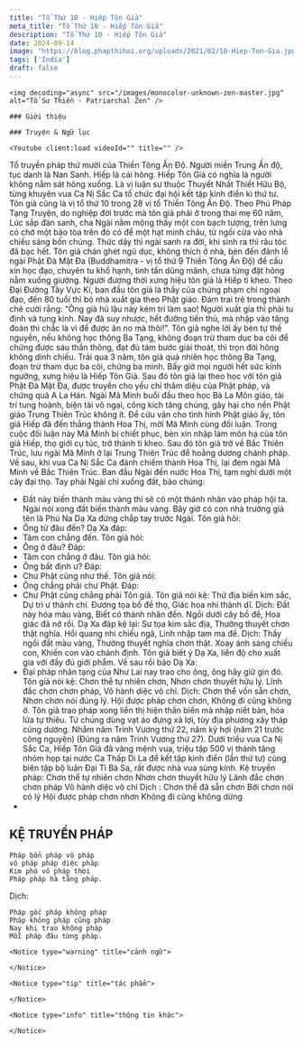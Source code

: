 ```yaml
---
title: "Tổ Thứ 10 - Hiếp Tôn Giả"
meta_title: "Tổ Thứ 10 - Hiếp Tôn Giả"
description: "Tổ Thứ 10 - Hiếp Tôn Giả"
date: 2024-09-14
image: "https://blog.phapthihoi.org/uploads/2021/02/10-Hiep-Ton-Gia.jpg"
tags: ['India']
draft: false
---
```


<div className="grid xl:grid-cols-7 lg:grid-cols-7 md:grid-cols-2 sm:grid-cols-2 xs:grid-cols-1 gap-8 bg-body dark:bg-darkmode-body">

  <div className="lg:col-span-2 md:col-span-1">

    <img decoding="async" src="/images/monocolor-unknown-zen-master.jpg" alt="Tổ Sư Thiền - Patriarchal Zen" />

    ### Giới thiệu


  </div>

  <div className="lg:col-span-3 md:col-span-1">

    ### Truyện & Ngữ lục

    <Youtube client:load videoId="" title="" />

Tổ truyền pháp thứ mười của Thiền Tông Ấn Độ.
Người miền Trung Ấn độ, tục danh là Nan Sanh. Hiếp là cái hông. Hiếp Tôn Giả có nghĩa là người không nằm sát hông xuống.
Là vị luận sư thuộc Thuyết Nhất Thiết Hữu Bộ, từng khuyên vua Ca Nị Sắc Ca tổ chức đại hội kết tập kinh điển kì thứ tư. Tôn giả cũng là vị tổ thứ 10 trong 28 vị tổ Thiền Tông Ấn Độ. Theo Phú Pháp Tạng Truyện, do nghiệp đời trước mà tôn giả phải ở trong thai mẹ 60 năm, Lúc sắp đản sanh, cha Ngài nằm mộng thấy một con bạch tượng, trên lưng có chở một bảo tòa trên đó có để một hạt minh châu, từ ngồi cửa vào nhà chiếu sáng bốn chúng. Thức dậy thì ngài sanh ra đời, khi sinh ra thì râu tóc đã bạc hết. Tôn giả chán ghét ngũ dục, không thích ở nhà, bèn đến đảnh lễ ngài Phật Đà Mật Đa (Buddhamitra - vị tổ thứ 9 Thiền Tông Ấn Độ) để cầu xin học đạo, chuyên tu khổ hạnh, tinh tấn dũng mãnh, chưa từng đặt hông nằm xuống giường. Người đương thời xưng hiệu tôn giả là Hiếp tì kheo.
Theo Đại Đường Tây Vực Kí, ban đầu tôn giả là thầy của chúng phạm chí ngoại đạo, đến 80 tuổi thì bỏ nhà xuất gia theo Phật giáo. Đám trai trẻ trong thành chê cười rằng: “Ông già hủ lậu này kém trí làm sao! Người xuất gia thì phải tu định và tụng kinh. Nay đã suy nhược, hết đường tiến thủ, mà nhập vào tăng đoàn thì chắc là vì để được ăn no mà thôi!”. Tôn giả nghe lời ấy bèn tự thề nguyền, nếu không học thông Ba Tạng, không đoạn trừ tham dục ba cõi để chứng được sáu thần thông, đạt đủ tám bước giải thoát, thì trọn đời hông không dính chiếu. Trải qua 3 năm, tôn giả quả nhiên học thông Ba Tạng, đoạn trừ tham dục ba cõi, chứng ba minh. Bấy giờ mọi người hết sức kính ngưỡng, xưng hiệu là Hiếp Tôn Giả. Sau đó tôn giả lại theo học với tôn giả Phật Đà Mật Đa, được truyền cho yếu chỉ thâm diệu của Phật pháp, và chứng quả A La Hán.
Ngài Mã Minh buổi đầu theo học Bà La Môn giáo, tài trí tung hoành, biện tài vô ngại, công kích tăng chúng, gây hại cho nền Phật giáo Trung Thiên Trúc không ít. Để cứu vãn cho tình hình Phật giáo ấy, tôn giả Hiếp đã đến thẳng thành Hoa Thị, mời Mã Minh cùng đối luận. Trong cuộc đối luận này Mã Minh bị chiết phục, bèn xin nhập làm môn hạ của tôn giả Hiếp, thọ giới cụ túc, trở thành tì kheo. Sau đó tôn giả trở về Bắc Thiên Trúc, lưu ngài Mã Minh ở lại Trung Thiên Trúc để hoằng dương chánh pháp. Về sau, khi vua Ca Nị Sắc Ca đánh chiếm thành Hoa Thị, lại đem ngài Mã Minh về Bắc Thiên Trúc.
Ban đầu Ngài đến nước Hoa Thị, tạm nghỉ dưới một cây đại thọ. Tay phải Ngài chỉ xuống đất, bảo chúng:
- Đất này biến thành màu vàng thì sẽ có một thánh nhân vào pháp hội ta.
  Ngài nói xong đất biến thành màu vàng. Bây giờ có con nhà trưởng giả tên là Phú Na Dạ Xa đứng chắp tay trước Ngài.
  Tôn giả hỏi:
- Ông từ đâu đến?
  Dạ Xa đáp:
- Tâm con chẳng đến.
  Tôn giả hỏi:
- Ông ở đâu?
  Đáp:
- Tâm con chẳng ở đâu.
  Tôn giả hỏi:
- Ông bất định ư?
  Đáp:
- Chư Phật cũng như thế.
  Tôn giả nói:
- Ông chẳng phải chư Phật.
  Đáp:
- Chư Phật cũng chẳng phải Tôn giả.
  Tôn giả nói kệ:
  Thử địa biến kim sắc,
  Dự tri ư thánh chí.
  Đương tọa bồ đề thọ,
  Giác hoa nhi thành dĩ.
  Dịch:
  Đất này hóa màu vàng,
  Biết có thánh nhân đến.
  Ngồi dưới cây bồ đề,
  Hoa giác đã nở rồi.
  Dạ Xa đáp kệ lại:
  Sư tọa kim sắc địa,
  Thường thuyết chơn thật nghĩa.
  Hồi quang nhi chiếu ngã,
  Linh nhập tam ma đề.
  Dịch:
  Thầy ngồi đất màu vàng,
  Thường thuyết nghĩa chơn thật.
  Xoay ánh sáng chiếu con,
  Khiến con vào chánh định.
  Tôn giả biết ý Dạ Xa, liền độ cho xuất gia với đầy đủ giới phẩm. Về sau rồi bảo Dạ Xa:
- Đại pháp nhãn tạng của Như Lai nay trao cho ông, ông hãy giữ gìn đó.
  Tôn giả nói kệ:
  Chơn thể tự nhiên chơn,
  Nhơn chơn thuyết hữu lý.
  Lĩnh đắc chơn chơn pháp,
  Vô hành diệc vô chỉ.
  Dịch:
  Chơn thể vốn sẵn chơn,
  Nhơn chơn nói đúng lý.
  Hội được pháp chơn chơn,
  Không đi cũng không ở.
  Tôn giả trao pháp xong liền thị hiện thần biến mà nhập niết bàn, hóa lửa tự thiêu. Tứ chúng dùng vạt áo đựng xá lợi, tùy địa phương xây tháp cúng dường.
  Nhằm năm Trinh Vương thứ 22, năm kỷ hợi (năm 21 trước công nguyên) (Đúng ra năm Trinh Vương thứ 27).
  Dưới triều vua Ca Nị Sắc Ca, Hiếp Tôn Giả đã vâng mệnh vua, triệu tập 500 vị thánh tăng nhóm họp tại nước Ca Thấp Di La để kết tập kinh điển (lần thứ tư) cùng biên tập bộ luận Đại Tì Bà Sa, rất được nhà vua sùng kính.
  Kệ truyền pháp:
  Chơn thể tự nhiên chơn
  Nhơn chơn thuyết hữu lý
  Lãnh đắc chơn chơn pháp
  Vô hành diệc vô chỉ
  Dịch :
  Chơn thể đã sẵn chơn
  Bởi chơn nói có lý
  Hội được pháp chơn nhơn
  Không đi cũng không dừng
-
<h2>KỆ TRUYỀN PHÁP</h2>

    Pháp bổn pháp vô pháp
    vô pháp pháp diệc pháp
    Kim phó vô pháp thời
    Pháp pháp hà tằng pháp.

Dịch:

    Pháp gốc pháp không pháp
    Pháp không pháp cũng pháp
    Nay khi trao không pháp
    Mỗi pháp đâu từng pháp.
  </div>

  <div className="lg:col-span-2">

    <Notice type="warning" title="cảnh ngữ">

    </Notice>

    <Notice type="tip" title="tác phẩm">

    </Notice>

    <Notice type="info" title="thông tin khác">

    </Notice>

  </div>

</div>
